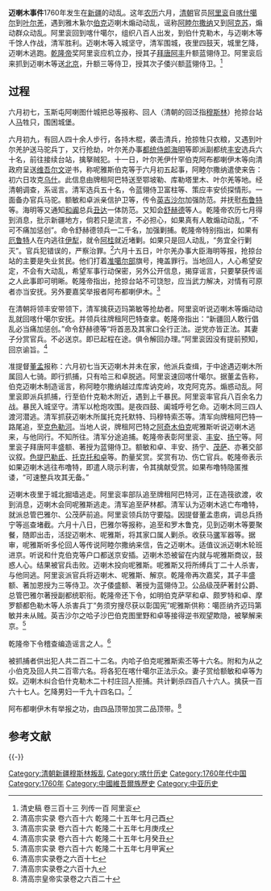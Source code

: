 '''迈喇木事件'''1760年发生在[[新疆|新疆]]的动乱。这年[[农历|农历]]六月，[[清朝|清朝]]官员[[阿里衮|阿里衮]]自[[喀什噶尔|喀什噶尔]]到[[叶尔羌|叶尔羌]]，遇到雅木紥尔[[伯克|伯克]]迈喇木煽动动乱，谣称[[阿睦尔撒纳|阿睦尔撒纳]]又到[[阿克苏|阿克苏]]，煽动群众动乱。阿里衮回到喀什噶尔，组织八百人出发，到伯什克勒木，与迈喇木等千馀人作战，清军胜利。迈喇木等入城坚守，清军围城，夜里四鼓天，城里乞降，迈喇木逃跑。[[乾隆帝|乾隆帝]]奖阿里衮应机立办，授其子[[拜唐阿丰|拜唐阿丰]]升额蓝翎侍卫。阿里衮后来抓到迈喇木等送[[北京|北京]]，升额三等侍卫，授其次子倭兴额蓝翎侍卫。<ref>清史稿 卷三百十三 列传一百 阿里衮</ref>
== 过程 ==
六月初七，玉斯屯阿喇图什城把总等报称、回人（清朝的回泛指[[穆斯林|穆斯林]]）抢掠台站人[[马|马]]牲只，围困城堡。

六月初九，有回人四十余人步行，各持木棍，袭击清兵，抢掠牲只衣粮，又遇到叶尔羌护送马驼兵丁，又行抢劫，叶尔羌办事[[都统|都统]][[侍郎|侍郎]][[海明|海明]]等即派副都统[[丰安|丰安]]选兵六十名，前往接续台站，擒拏贼犯。十一日，叶尔羌伊什罕伯克阿布都喇伊木等向清政府呈送[[维吾尔文|维吾尔文]]逆书，称呢雅斯伯克等于六月初五起事，阿睦尔撒纳遣使来告：初六日攻克[[乌什|乌什]]。此信息由牌租阿巴特送至鄂坡勒、库勒塔里木、叶尔羌等地。经清朝调查，系谣言。清军选兵五十名，令蓝翎侍卫富柱等、策应丰安侦探情形。一面备办官兵马驼。额敏和卓派亲信护卫等，传令[[英吉沙尔|英吉沙尔]]加强防范。并抚慰[[布鲁特|布鲁特]]等。海明等又通知[[和阗|和阗]]总兵[[丑达|丑达]]一体防范。又知会[[舒赫德|舒赫德]]等人。乾隆帝农历七月得到消息，批示新疆地方，倘若只是流言，不必担心，如果真有人敢煽动动乱，“不可不痛加惩创”。命令舒赫德领兵一二千名，加强剿捕。乾隆帝特别指出，如果有[[厄鲁特|厄鲁特]]人在内逃往[[伊犁|伊犁]]，就令[[阿桂|阿桂]]就近堵剿。如果只是回人动乱，“务宜全行剿灭”。官兵犯错误的，严察治罪。<ref>清高宗实录 卷六百十六 乾隆二十五年七月己酉</ref>六月十五日，叶尔羌办事大臣海明等报，抢掠台站的主要是失业贫民。他们打着[[准噶尔部|准噶尔部]]旗号，掩盖罪行。当地回人，人心希望安定，不会有大动乱，希望军事行动保密，另外公开信息，揭穿谣言，只要拏获传谣之人此事即可明晰。乾隆帝指出，抢掠台站不可饶恕，应当武力解决，对情有可原者亦当安抚。另外要嘉奖举报者阿布都喇伊木。<ref>清高宗实录 卷六百十六 乾隆二十五年七月庚戌</ref>　　

在清朝将领丰安带领下，清军擒获迈玛第敏等抢劫者。阿里衮听说迈喇木等煽动动乱就回喀什噶尔安抚。并领兵往牌租阿巴特查拿。乾隆帝指出：“新疆回人敢行倡乱必当痛加惩创。”命令舒赫德等“将首恶及其家口全行正法。逆党亦皆正法。其妻子分赏官兵。不必送京。即已起程在途。俱令解回办理。”阿里衮因没有提前预知，回京谕旨。<ref>清高宗实录 卷六百十六 乾隆二十五年七月癸丑</ref>

准提督[[董孟|董孟]]报称：六月初七当天迈喇木并未在家，他派兵查缉，于中途遇迈喇木所属回人七骑。即行抓捕，只有哈三和卓脱逃。阿里衮速回喀什噶尔。据董孟告称，伯克迈喇木制造谣言，称阿睦尔撒纳越过库库讷克岭，攻克阿克苏。煽惑动乱。阿里衮即派兵抓捕，行至伯什克勒木附近，遇到上千暴民。阿里衮率官兵八百余名力战。暴民入城坚守。清军以枪炮攻围。是夜四鼓、阖城呼号乞命。迈喇木同三四人渡河潜逃。清军抓获迈喇木所属托克托默特、玛穆特索丕等。清军向牌租阿巴特一路尾追，至[[克色勒河|克色勒河]]。当地人说，牌租阿巴特之[[阿奇木伯克|阿奇木伯克]]呢雅斯听说迈喇木逃来，与他同行。不知所往。清军分途追捕。乾隆帝表彰阿里衮、[[丰安|丰安]]、[[扬宁|扬宁]]等。阿里衮子拜唐阿丰盛额、著授为蓝翎侍卫。额敏和卓、丰安、扬宁、[[茂萨|茂萨]]、亦著交部议叙。[[色提巴勒氐|色提巴勒氐]]、[[托克托和卓|托克托和卓]]等。酌量奖赏。奖赏有功、伤亡官兵。乾隆帝表示如果迈喇木逃往布噜特，即遣人晓示利害，令其擒献受赏。如果布噜特隐匿推诿，“可速整兵攻其无备。”

迈喇木夜里于城北掘墙逃走。阿里衮率部队追至牌租阿巴特河，正在造筏欲渡，收到消息，迈喇木会同呢雅斯逃走。清军追至萨林都。清军认为迈喇木逃亡布噜特，就派总管巴雅尔、公茂萨前追。阿里衮领兵防守要隘。因提督董孟患病，调总兵扬宁等巡查堵截。六月十八日，巴雅尔等报称，追至和罗木鲁克，见到迈喇木等要聚餐，随即出击，活捉迈喇木、呢雅斯，将其家口属人剿杀。收获马[[骡|骡]]军器等。据审，呢雅斯听多伦回人等传说阿睦尔撒纳来信，告之迈喇木。适值议派迈喇木轮班进京。听说和什克伯克等户口都送京安插。迈喇木恐被留在内就与呢雅斯商议，鼓惑人心。结果被官兵击败。迈喇木投向呢雅斯。呢雅斯又将所缚兵丁二十人杀害，与他同逃。阿里衮派官兵将迈喇木、呢雅斯、解京。乾隆帝再次嘉奖，其子丰盛额、著加恩授为三等侍卫。次子倭盛额、著授为蓝翎侍卫。公品级茂萨著封公爵、总管巴雅尔著授副都统职衔。乾隆帝还下令，如明伯克萨罕和卓、颇罗特和卓、摩罗额都色勒木等人杀害兵丁“务须穷搜尽获以彰国宪”呢雅斯供称：噶匝纳齐迈玛第敏并未从贼。英吉沙尔之哈子沙巴伯克图里野和卓等接得逆书观望欺隐，被拏解来京。<ref>清高宗实录 卷六百十六 乾隆二十五年七月甲寅</ref>　　

乾隆帝下令稽查编造谣言之人。<ref>清高宗实录卷之六百十七</ref>

被抓捕者供出犯人共二百二十二名。内哈子伯克呢雅斯索丕等十六名。附和为从之小伯克及回人共二百零六名。将各犯在喀什噶尔正法示众。妻子赏给额敏和卓等为奴。迈喇木纠合伯什克勒木二十村庄回人拒捕。共计剿杀四百八十六人。擒获一百六十七人。乞降男妇一千九十四名口。<ref>清高宗实录卷之六百十九</ref>

阿布都喇伊木有举报之功，由四品顶带加赏二品顶带。<ref>清高宗皇帝实录卷之六百二十</ref>
== 参考文献 ==
{{Reflist|2}}

{{-}}
{{清代新疆|nocat}}

[[Category:清朝新疆穆斯林叛乱|Category:清朝新疆穆斯林叛乱]]
[[Category:喀什历史|Category:喀什历史]]
[[Category:1760年代中国|Category:1760年代中国]]
[[Category:1760年|Category:1760年]]
[[Category:中國維吾爾族歷史|Category:中國維吾爾族歷史]]
[[Category:中亚历史|Category:中亚历史]]